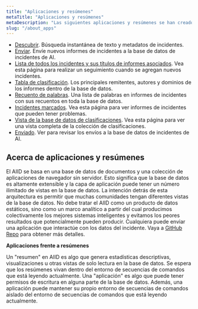```yaml
---
title: "Aplicaciones y resúmenes"
metaTitle: "Aplicaciones y resúmenes"
metaDescription: "Las siguientes aplicaciones y resúmenes se han creado para integrarse con el AIID"
slug: "/about_apps"
---
```


* [Descubrir](/apps/discover). Búsqueda instantánea de texto y metadatos de incidentes.
* [Enviar](/apps/submit). Envíe nuevos informes de incidentes a la base de datos de incidentes de AI.
* [Lista de todos los incidentes y sus títulos de informes asociados](/summaries/incidents). Vea esta página para realizar un seguimiento cuando se agregan nuevos incidentes.
* [Tabla de clasificación](/summaries/classifications). Los principales remitentes, autores y dominios de los informes dentro de la base de datos.
* [Recuento de palabras](/summaries/wordcounts). Una lista de palabras en informes de incidentes con sus recuentos en toda la base de datos.
* [Incidentes marcados](/summaries/flagged). Vea esta página para ver informes de incidentes que pueden tener problemas.
* [Vista de la base de datos de clasificaciones](/apps/classifications). Vea esta página para ver una vista completa de la colección de clasificaciones.
* [Enviado](/apps/submitted). Ver para revisar los envíos a la base de datos de incidentes de AI.

## Acerca de aplicaciones y resúmenes ##

El AIID se basa en una base de datos de documentos y una colección de aplicaciones de navegador sin servidor. Esto significa que la base de datos es altamente extensible y la capa de aplicación puede tener un número ilimitado de vistas en la base de datos. La intención detrás de esta arquitectura es permitir que muchas comunidades tengan diferentes vistas de la base de datos. No debe tratar el AIID como un producto de datos estáticos, sino como un marco analítico a partir del cual producimos colectivamente los mejores sistemas inteligentes y evitamos los peores resultados que potencialmente pueden producir. Cualquiera puede enviar una aplicación que interactúe con los datos del incidente. Vaya a [GitHub Repo](https://github.com/PartnershipOnAI/aiid) para obtener más detalles.

**Aplicaciones frente a resúmenes**

Un "resumen" en AIID es algo que genera estadísticas descriptivas, visualizaciones u otras vistas de solo lectura en la base de datos. Se espera que los resúmenes vivan dentro del entorno de secuencias de comandos que está leyendo actualmente. Una "aplicación" es algo que puede tener permisos de escritura en alguna parte de la base de datos. Además, una aplicación puede mantener su propio entorno de secuencias de comandos aislado del entorno de secuencias de comandos que está leyendo actualmente.